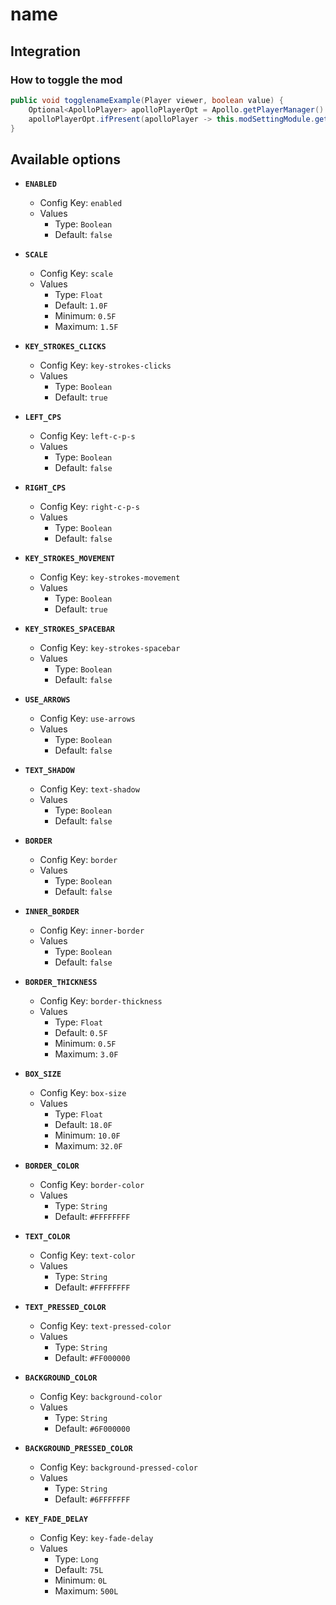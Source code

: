 # name

## Integration

### How to toggle the mod

```java
public void togglenameExample(Player viewer, boolean value) {
    Optional<ApolloPlayer> apolloPlayerOpt = Apollo.getPlayerManager().getPlayer(viewer.getUniqueId());
    apolloPlayerOpt.ifPresent(apolloPlayer -> this.modSettingModule.getOptions().set(apolloPlayer, ModKeystrokes.ENABLED, value));
}
```

## Available options

- __`ENABLED`__
    - Config Key: `enabled`
    - Values
        - Type: `Boolean`
        - Default: `false`

- __`SCALE`__
    - Config Key: `scale`
    - Values
        - Type: `Float`
        - Default: `1.0F`
        - Minimum: `0.5F`
        - Maximum: `1.5F`

- __`KEY_STROKES_CLICKS`__
    - Config Key: `key-strokes-clicks`
    - Values
        - Type: `Boolean`
        - Default: `true`

- __`LEFT_CPS`__
    - Config Key: `left-c-p-s`
    - Values
        - Type: `Boolean`
        - Default: `false`

- __`RIGHT_CPS`__
    - Config Key: `right-c-p-s`
    - Values
        - Type: `Boolean`
        - Default: `false`

- __`KEY_STROKES_MOVEMENT`__
    - Config Key: `key-strokes-movement`
    - Values
        - Type: `Boolean`
        - Default: `true`

- __`KEY_STROKES_SPACEBAR`__
    - Config Key: `key-strokes-spacebar`
    - Values
        - Type: `Boolean`
        - Default: `false`

- __`USE_ARROWS`__
    - Config Key: `use-arrows`
    - Values
        - Type: `Boolean`
        - Default: `false`

- __`TEXT_SHADOW`__
    - Config Key: `text-shadow`
    - Values
        - Type: `Boolean`
        - Default: `false`

- __`BORDER`__
    - Config Key: `border`
    - Values
        - Type: `Boolean`
        - Default: `false`

- __`INNER_BORDER`__
    - Config Key: `inner-border`
    - Values
        - Type: `Boolean`
        - Default: `false`

- __`BORDER_THICKNESS`__
    - Config Key: `border-thickness`
    - Values
        - Type: `Float`
        - Default: `0.5F`
        - Minimum: `0.5F`
        - Maximum: `3.0F`

- __`BOX_SIZE`__
    - Config Key: `box-size`
    - Values
        - Type: `Float`
        - Default: `18.0F`
        - Minimum: `10.0F`
        - Maximum: `32.0F`

- __`BORDER_COLOR`__
    - Config Key: `border-color`
    - Values
        - Type: `String`
        - Default: `#FFFFFFFF`

- __`TEXT_COLOR`__
    - Config Key: `text-color`
    - Values
        - Type: `String`
        - Default: `#FFFFFFFF`

- __`TEXT_PRESSED_COLOR`__
    - Config Key: `text-pressed-color`
    - Values
        - Type: `String`
        - Default: `#FF000000`

- __`BACKGROUND_COLOR`__
    - Config Key: `background-color`
    - Values
        - Type: `String`
        - Default: `#6F000000`

- __`BACKGROUND_PRESSED_COLOR`__
    - Config Key: `background-pressed-color`
    - Values
        - Type: `String`
        - Default: `#6FFFFFFF`

- __`KEY_FADE_DELAY`__
    - Config Key: `key-fade-delay`
    - Values
        - Type: `Long`
        - Default: `75L`
        - Minimum: `0L`
        - Maximum: `500L`

